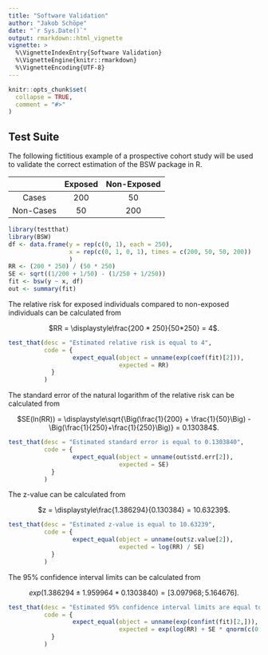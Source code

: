 ```yaml
---
title: "Software Validation"
author: "Jakob Schöpe"
date: "`r Sys.Date()`"
output: rmarkdown::html_vignette
vignette: >
  %\VignetteIndexEntry{Software Validation}
  %\VignetteEngine{knitr::rmarkdown}
  %\VignetteEncoding{UTF-8}
---
```


```r
knitr::opts_chunk$set(
  collapse = TRUE,
  comment = "#>"
)
```

## Test Suite
The following fictitious example of a prospective cohort study will be used to validate the correct estimation of the BSW package in R.

||Exposed|Non-Exposed|
|:--:|:--:|:--:|
|Cases|200|50|
|Non-Cases|50|200|

```r
library(testthat)
library(BSW)
df <- data.frame(y = rep(c(0, 1), each = 250), 
                 x = rep(c(0, 1, 0, 1), times = c(200, 50, 50, 200))
                 )
RR <- (200 * 250) / (50 * 250)
SE <- sqrt((1/200 + 1/50) - (1/250 + 1/250))
fit <- bsw(y ~ x, df)
out <- summary(fit)
```

The relative risk for exposed individuals compared to non-exposed individuals can be calculated from 

<center>$RR = \displaystyle\frac{200 * 250}{50*250} = 4$.</center>

```r
test_that(desc = "Estimated relative risk is equal to 4",
          code = {
                  expect_equal(object = unname(exp(coef(fit)[2])),
                               expected = RR)
            }
          )
```

The standard error of the natural logarithm of the relative risk can be calculated from

<center>$SE(ln(RR)) = \displaystyle\sqrt{\Big(\frac{1}{200} + \frac{1}{50}\Big) - \Big(\frac{1}{250}+\frac{1}{250}\Big)} = 0.130384$.</center>

```r
test_that(desc = "Estimated standard error is equal to 0.1303840",
          code = {
                  expect_equal(object = unname(out$std.err[2]), 
                               expected = SE)
            }
          )
```

The z-value can be calculated from

<center>$z = \displaystyle\frac{1.386294}{0.130384} = 10.63239$.</center>

```r
test_that(desc = "Estimated z-value is equal to 10.63239",
          code = {
                  expect_equal(object = unname(out$z.value[2]), 
                               expected = log(RR) / SE)
            }
          )
```

The 95% confidence interval limits can be calculated from

<center>$exp(1.386294 \pm 1.959964 * 0.1303840) = [3.097968; 5.164676]$.</center>

```r
test_that(desc = "Estimated 95% confidence interval limits are equal to 3.097968 and 5.164676",
          code = {
                  expect_equal(object = unname(exp(confint(fit)[2,])), 
                               expected = exp(log(RR) + SE * qnorm(c(0.025, 0.975))))
            }
          )
```
